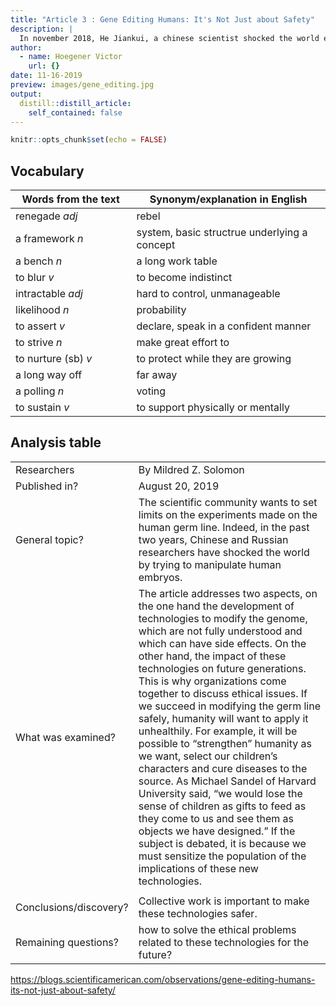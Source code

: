 ```yaml
---
title: "Article 3 : Gene Editing Humans: It's Not Just about Safety"
description: |
  In november 2018, He Jiankui, a chinese scientist shocked the world editing two embryos and letting them grow. A community of scientists got together to fix guidelines for human germ line editing that scientists have to follow.
author:
  - name: Hoegener Victor
    url: {}
date: 11-16-2019
preview: images/gene_editing.jpg
output:
  distill::distill_article:
    self_contained: false
---
```


```r
knitr::opts_chunk$set(echo = FALSE)
```


## Vocabulary

| Words from the text | Synonym/explanation in English |
| ------------------- | ------------------------------ |
| renegade *adj*  | rebel                   |
| a framework *n*                   | system, basic structrue underlying a concept         |
| a bench *n*                    |  a long work table        |
| to blur *v*                    | to become indistinct         |
| intractable *adj*                    | hard to control, unmanageable         |
| likelihood *n*                    | probability         |
| to assert *v*                   | declare, speak in a confident manner         |
| to strive *n*                    | make great effort to         |
| to nurture (sb) *v*                   | to protect while they are growing         |
| a long way off                    | far away         |
| a polling *n*                   | voting         |
| to sustain *v*                    | to support physically or mentally        |

## Analysis table

|                              |                                                                     |
| ---------------------------- | ------------------------------------------------------------------- |
| Researchers                  | By Mildred Z. Solomon                        |
| Published in?                | August 20, 2019                                                       |
| General topic?               | The scientific community wants to set limits on the experiments made on the human germ line. Indeed, in the past two years, Chinese and Russian researchers have shocked the world by trying to manipulate human embryos.                      |
| What was examined?       | The article addresses two aspects, on the one hand the development of technologies to modify the genome, which are not fully understood and which can have side effects. On the other hand, the impact of these technologies on future generations. This is why organizations come together to discuss ethical issues. If we succeed in modifying the germ line safely, humanity will want to apply it unhealthily. For example, it will be possible to "strengthen" humanity as we want, select our children's characters and cure diseases to the source. As Michael Sandel of Harvard University said, "we would lose the sense of children as gifts to feed as they come to us and see them as objects we have designed." If the subject is debated, it is because we must sensitize the population of the implications of these new technologies.
     |
| Conclusions/discovery?       | Collective work is important to make these technologies safer.       |
| Remaining questions?         | how to solve the ethical problems related to these technologies for the future?       |


<https://blogs.scientificamerican.com/observations/gene-editing-humans-its-not-just-about-safety/>


